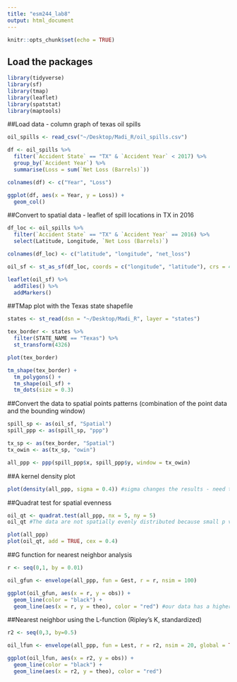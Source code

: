 ```yaml
---
title: "esm244_lab8"
output: html_document
---
```


```r
knitr::opts_chunk$set(echo = TRUE)
```

## Load the packages
```r
library(tidyverse)
library(sf)
library(tmap)
library(leaflet)
library(spatstat)
library(maptools)
```

##Load data - column graph of texas oil spills
```r
oil_spills <- read_csv("~/Desktop/Madi_R/oil_spills.csv")

df <- oil_spills %>% 
  filter(`Accident State` == "TX" & `Accident Year` < 2017) %>% 
  group_by(`Accident Year`) %>% 
  summarise(Loss = sum(`Net Loss (Barrels)`))

colnames(df) <- c("Year", "Loss")

ggplot(df, aes(x = Year, y = Loss)) +
  geom_col()
```

##Convert to spatial data - leaflet of spill locations in TX in 2016
```r
df_loc <- oil_spills %>% 
  filter(`Accident State` == "TX" & `Accident Year` == 2016) %>% 
  select(Latitude, Longitude, `Net Loss (Barrels)`)

colnames(df_loc) <- c("latitude", "longitude", "net_loss")

oil_sf <- st_as_sf(df_loc, coords = c("longitude", "latitude"), crs = 4326)

leaflet(oil_sf) %>% 
  addTiles() %>% 
  addMarkers()

```


##TMap plot with the Texas state shapefile
```r
states <- st_read(dsn = "~/Desktop/Madi_R", layer = "states")

tex_border <- states %>% 
  filter(STATE_NAME == "Texas") %>% 
  st_transform(4326)

plot(tex_border)

tm_shape(tex_border) +
  tm_polygons() +
  tm_shape(oil_sf) +
  tm_dots(size = 0.3)

```

##Convert the data to spatial points patterns (combination of the point data and the bounding window)
```r

spill_sp <- as(oil_sf, "Spatial")
spill_ppp <- as(spill_sp, "ppp")

tx_sp <- as(tex_border, "Spatial")
tx_owin <- as(tx_sp, "owin")

all_ppp <- ppp(spill_ppp$x, spill_ppp$y, window = tx_owin)

```


##A kernel density plot
```r
plot(density(all_ppp, sigma = 0.4)) #sigma changes the results - need to think carefully before using
```

##Quadrat test for spatial evenness
```r
oil_qt <- quadrat.test(all_ppp, nx = 5, ny = 5)
oil_qt #The data are not spatially evenly distributed because small p value

plot(all_ppp)
plot(oil_qt, add = TRUE, cex = 0.4)
```

##G function for nearest neighbor analysis
```r
r <- seq(0,1, by = 0.01)

oil_gfun <- envelope(all_ppp, fun = Gest, r = r, nsim = 100)

ggplot(oil_gfun, aes(x = r, y = obs)) +
  geom_line(color = "black") +
  geom_line(aes(x = r, y = theo), color = "red") #our data has a higher proportion of point pairs with nearest neighbors at shorter distances compared to CSR
```

##Nearest neighbor using the L-function (Ripley's K, standardized)
```r
r2 <- seq(0,3, by=0.5)

oil_lfun <- envelope(all_ppp, fun = Lest, r = r2, nsim = 20, global = TRUE)

ggplot(oil_lfun, aes(x = r2, y = obs)) +
  geom_line(color = "black") +
  geom_line(aes(x = r2, y = theo), color = "red")
```


